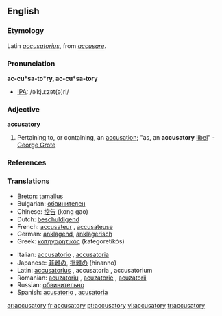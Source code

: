 ==English==

===Etymology===
Latin ''[[accusatorius]]'', from ''[[accusare]]''.

===Pronunciation===
'''ac-cu*sa-to*ry, ac-cu*sa-tory'''
* [[IPA]]: /əˈkjuːzət(ə)ri/

===Adjective===
'''accusatory'''

# Pertaining to, or containing, an [[accusation]]; "as, an '''accusatory''' [[libel]]" - [[w:George Grote|George Grote]]

===References===
{{R:Webster 1913}}

===Translations===
{{rfc-level|Translations at L3+}}
{{top}}
* [[Breton]]: [[tamallus]]
* Bulgarian: [[обвинителен]] {{m}}
* Chinese: [[控告]] (kong gao)
* Dutch: [[beschuldigend]]
* French: [[accusateur]] {{m}}, [[accusateuse]] {{f}}
* German: [[anklagend]], [[anklägerisch]]
* Greek: [[κατηγορητικός]] (kategoretikós)
{{mid}}
* Italian: [[accusatorio]] {{m}}, [[accusatoria]] {{f}}
* Japanese: [[非難]]の, [[批難]]の (hinanno)
* Latin: [[accusatorius]] {{m}}, accusatoria {{f}}, accusatorium {{n}}
* Romanian: [[acuzatoriu]] {{m}}, [[acuzatorie]] {{f}}, [[acuzatorii]] {{p}}
* Russian: [[обвинительно]]
* Spanish: [[acusatorio]] {{m}}, [[acusatoria]] {{f}}
{{bottom}}

[[ar:accusatory]]
[[fr:accusatory]]
[[pt:accusatory]]
[[vi:accusatory]]
[[tr:accusatory]]